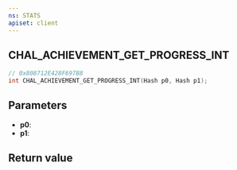 ```yaml
---
ns: STATS
apiset: client
---
```

## CHAL_ACHIEVEMENT_GET_PROGRESS_INT

```c
// 0x808712E428F697B8
int CHAL_ACHIEVEMENT_GET_PROGRESS_INT(Hash p0, Hash p1);
```


## Parameters
* **p0**:
* **p1**:

## Return value